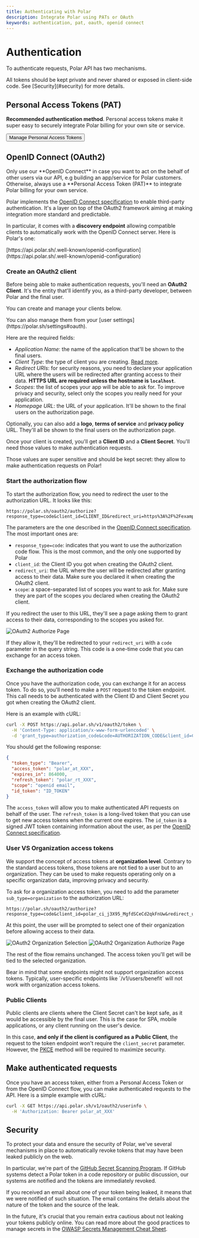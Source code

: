 ```yaml
---
title: Authenticating with Polar
description: Integrate Polar using PATs or OAuth
keywords: authentication, pat, oauth, openid connect
---
```



# Authentication

To authenticate requests, Polar API has two mechanisms.

<Callout type="IMPORTANT">
  All tokens should be kept private and never shared or exposed in client-side
  code. See [Security](#security) for more details.
</Callout>

## Personal Access Tokens (PAT)

**Recommended authentication method**. Personal access tokens make it super easy to securely integrate
Polar billing for your own site or service.

<a href="https://polar.sh/settings#pat">
  <Button>
    Manage Personal Access Tokens
  </Button>
</a>

## OpenID Connect (OAuth2)

<Callout type="NOTE">
  Only use our **OpenID Connect** in case you want to act on the
  behalf of other users via our API, e.g building an app/service for Polar customers.
  Otherwise, always use a **Personal Access Token (PAT)** to integrate Polar
  billing for your own service.
</Callout>

Polar implements the [OpenID Connect specification](https://openid.net/developers/how-connect-works/) to enable third-party authentication. It's a layer on top of the OAuth2 framework aiming at making integration more standard and predictable.

In particular, it comes with a **discovery endpoint** allowing compatible clients to automatically work with the OpenID Connect server. Here is Polar's one:

<div className="text-center text-xl">
  [https://api.polar.sh/.well-known/openid-configuration](https://api.polar.sh/.well-known/openid-configuration)
</div>

### Create an OAuth2 client

Before being able to make authentication requests, you'll need an **OAuth2 Client**. It's the entity that'll identify you, as a third-party developer, between Polar and the final user.

You can create and manage your clients below.

<div className="not-prose mb-6">
  <OAuthSettings />
</div>

<Callout type="TIP">
  You can also manage them from your [user
  settings](https://polar.sh/settings#oauth).
</Callout>

Here are the required fields:

- _Application Name_: the name of the application that'll be shown to the final users.
- _Client Type_: the type of client you are creating. [Read more](#public-clients).
- _Redirect URIs_: for security reasons, you need to declare your application URL where the users will be redirected after granting access to their data. **HTTPS URL are required unless the hostname is `localhost`**.
- _Scopes_: the list of scopes your app will be able to ask for. To improve privacy and security, select only the scopes you really need for your application.
- _Homepage URL_: the URL of your application. It'll be shown to the final users on the authorization page.

Optionally, you can also add a **logo**, **terms of service** and **privacy policy** URL. They'll all be shown to the final users on the authorization page.

Once your client is created, you'll get a **Client ID** and a **Client Secret**. You'll need those values to make authentication requests.

<Callout type="CAUTION">
  Those values are super sensitive and should be kept secret: they allow to make
  authentication requests on Polar!
</Callout>

### Start the authorization flow

To start the authorization flow, you need to redirect the user to the authorization URL. It looks like this:

```
https://polar.sh/oauth2/authorize?response_type=code&client_id=CLIENT_ID&redirect_uri=https%3A%2F%2Fexample.com%2Fcallback&scope=openid%20email
```

The parameters are the one described in the [OpenID Connect specification](https://openid.net/specs/openid-connect-core-1_0.html#AuthRequest). The most important ones are:

- `response_type=code`: indicates that you want to use the authorization code flow. This is the most common, and the only one supported by Polar
- `client_id`: the Client ID you got when creating the OAuth2 client.
- `redirect_uri`: the URL where the user will be redirected after granting access to their data. Make sure you declared it when creating the OAuth2 client.
- `scope`: a space-separated list of scopes you want to ask for. Make sure they are part of the scopes you declared when creating the OAuth2 client.

If you redirect the user to this URL, they'll see a page asking them to grant access to their data, corresponding to the scopes you asked for.

![OAuth2 Authorize Page](./oauth2_authorize.png)

If they allow it, they'll be redirected to your `redirect_uri` with a `code` parameter in the query string. This code is a one-time code that you can exchange for an access token.

### Exchange the authorization code

Once you have the authorization code, you can exchange it for an access token. To do so, you'll need to make a `POST` request to the token endpoint. This call needs to be authenticated with the Client ID and Client Secret you got when creating the OAuth2 client.

Here is an example with cURL:

```bash
curl -X POST https://api.polar.sh/v1/oauth2/token \
  -H 'Content-Type: application/x-www-form-urlencoded' \
  -d 'grant_type=authorization_code&code=AUTHORIZATION_CODE&client_id=CLIENT_ID&client_secret=CLIENT_SECRET&redirect_uri=https://example.com/callback'
```

You should get the following response:

```json
{
  "token_type": "Bearer",
  "access_token": "polar_at_XXX",
  "expires_in": 864000,
  "refresh_token": "polar_rt_XXX",
  "scope": "openid email",
  "id_token": "ID_TOKEN"
}
```

The `access_token` will allow you to make authenticated API requests on behalf of the user. The `refresh_token` is a long-lived token that you can use to get new access tokens when the current one expires. The `id_token` is a signed JWT token containing information about the user, as per the [OpenID Connect specification](https://openid.net/specs/openid-connect-core-1_0.html#IDToken).

### User VS Organization access tokens

We support the concept of access tokens at **organization level**. Contrary to the standard access tokens, those tokens are not tied to a user but to an organization. They can be used to make requests operating only on a specific organization data, improving privacy and security.

To ask for a organization access token, you need to add the parameter `sub_type=organization` to the authorization URL:

```
https://polar.sh/oauth2/authorize?response_type=code&client_id=polar_ci_j3X95_MgfdSCeCd2qkFnUw&redirect_uri=https%3A%2F%2Fexample.com%2Fcallback&scope=openid%20email&sub_type=organization
```

At this point, the user will be prompted to select one of their organization before allowing access to their data.

![OAuth2 Organization Selection](./oauth2_organization_selection.png)
![OAuth2 Organization Authorize Page](./oauth2_organization_authorize.png)

The rest of the flow remains unchanged. The access token you'll get will be tied to the selected organization.

<Callout type="NOTE">
  Bear in mind that some endpoints might not support organization access tokens.
  Typically, user-specific endpoints like `/v1/users/benefit` will not work with
  organization access tokens.
</Callout>

### Public Clients

Public clients are clients where the Client Secret can't be kept safe, as it would be accessible by the final user. This is the case for SPA, mobile applications, or any client running on the user's device.

In this case, **and only if the client is configured as a Public Client**, the request to the token endpoint won't require the `client_secret` parameter. However, the [PKCE](https://oauth.net/2/pkce/) method will be required to maximize security.

## Make authenticated requests

Once you have an access token, either from a Personal Access Token or from the OpenID Connect flow, you can make authenticated requests to the API. Here is a simple example with cURL:

```bash
curl -X GET https://api.polar.sh/v1/oauth2/userinfo \
  -H 'Authorization: Bearer polar_at_XXX'
```

## Security

To protect your data and ensure the security of Polar, we've several mechanisms in place to automatically revoke tokens that may have been leaked publicly on the web.

In particular, we're part of the [GitHub Secret Scanning Program](https://docs.github.com/en/code-security/secret-scanning/about-secret-scanning). If GitHub systems detect a Polar token in a code repository or public discussion, our systems are notified and the tokens are immediately revoked.

If you received an email about one of your token being leaked, it means that we were notified of such situation. The email contains the details about the nature of the token and the source of the leak.

In the future, it's crucial that you remain extra cautious about not leaking your tokens publicly online. You can read more about the good practices to manage secrets in the [OWASP Secrets Management Cheat Sheet](https://cheatsheetseries.owasp.org/cheatsheets/Secrets_Management_Cheat_Sheet.html).
